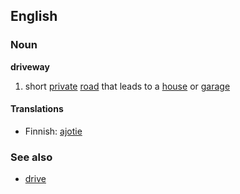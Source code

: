 ==English==
===Noun===
'''driveway'''
#{{US}} short [[private]] [[road]] that leads to a [[house]] or [[garage]]

====Translations====
{{top}}
*Finnish: [[ajotie]]
{{bottom}}

===See also===
*[[drive]] {{UK}}